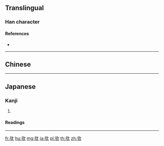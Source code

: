 {{also|歟}}
==Translingual==

===Han character===
{{Han char|rn=76|rad=欠|as=03|sn=7|four=|canj=XYMNO,YMNO|ids=⿰与欠}}

====References====
* {{Han ref|kx=0566.080|dkj=16012|hdz=32134.040|uh=6B24|ud=27428}}

----

==Chinese==
{{zh-see|歟}}

----

==Japanese==

===Kanji===
{{ja-kanji|grade=|rs=欠03|style=s|kyu=歟}}

# {{defn|lang=ja|sort=欠03}}

====Readings====
{{ja-readings
|on=[[よ]] (yo)
|kun=[[か]] (ka), [[や]] (ya)}}

----


[[fr:欤]]
[[hu:欤]]
[[mg:欤]]
[[ja:欤]]
[[pl:欤]]
[[th:欤]]
[[zh:欤]]
